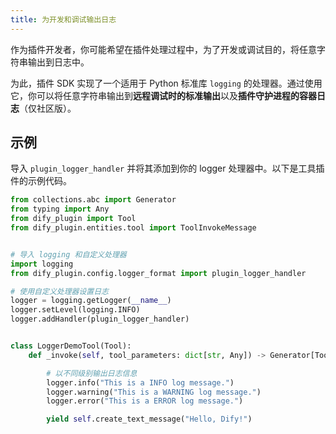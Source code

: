 ```yaml
---
title: 为开发和调试输出日志
---
```


作为插件开发者，你可能希望在插件处理过程中，为了开发或调试目的，将任意字符串输出到日志中。

为此，插件 SDK 实现了一个适用于 Python 标准库 `logging` 的处理器。通过使用它，你可以将任意字符串输出到**远程调试时的标准输出**以及**插件守护进程的容器日志**（仅社区版）。

## 示例

导入 `plugin_logger_handler` 并将其添加到你的 logger 处理器中。以下是工具插件的示例代码。

```python
from collections.abc import Generator
from typing import Any
from dify_plugin import Tool
from dify_plugin.entities.tool import ToolInvokeMessage


# 导入 logging 和自定义处理器
import logging
from dify_plugin.config.logger_format import plugin_logger_handler

# 使用自定义处理器设置日志
logger = logging.getLogger(__name__)
logger.setLevel(logging.INFO)
logger.addHandler(plugin_logger_handler)


class LoggerDemoTool(Tool):
    def _invoke(self, tool_parameters: dict[str, Any]) -> Generator[ToolInvokeMessage]:

        # 以不同级别输出日志信息
        logger.info("This is a INFO log message.")
        logger.warning("This is a WARNING log message.")
        logger.error("This is a ERROR log message.")

        yield self.create_text_message("Hello, Dify!")
```
